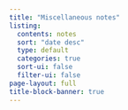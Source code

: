 ```yaml
---
title: "Miscellaneous notes"
listing:
  contents: notes
  sort: "date desc"
  type: default
  categories: true
  sort-ui: false
  filter-ui: false
page-layout: full
title-block-banner: true
---
```

